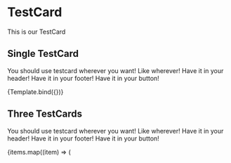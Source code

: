 
<Meta title="Components/TestCard" decorators={[withDesign]} />

# TestCard

This is our TestCard

## Single TestCard

You should use testcard wherever you want! Like wherever! Have it in your header! Have it in your footer! Have it in your button!

<Canvas>
  <Story
    name="Single Card"
    parameters={{
      design: {
        type: 'figma',
        url: 'https://www.figma.com/file/XWvyGD49wZryCyiEka6U8Z/Design-system?node-id=736%3A9282',
      },
    }}
    args={{
      title: 'Sezónna Permanentka',
      text: 'Neobmedzený vstup počas celej sezóny na všetky z našich kúpalísk v Bratislave. Možnosť pridať dieťa za zvýhodnenú cenu 1€.',
    }}
  >
    {Template.bind({})}
  </Story>
</Canvas>

<ArgsTable of={Template} />

## Three TestCards

You should use testcard wherever you want! Like wherever! Have it in your header! Have it in your footer! Have it in your button!

  <div>
    {items.map((item) => (
      <Template {...item} />
    ))}
  </div>
)

<Canvas>
  <Story
    name="Three Cards"
    parameters={{
      design: {
        type: 'figma',
        url: 'https://www.figma.com/file/XWvyGD49wZryCyiEka6U8Z/Design-system?node-id=736%3A9303',
      },
    }}
    args={{
      items: [
        {
          title: 'Sezónna Permanentka',
          text: 'Neobmedzený vstup počas celej sezóny na všetky z našich kúpalísk v Bratislave. Možnosť pridať dieťa za zvýhodnenú cenu 1€.',
        },
        {
          title: 'Sezónna Permanentka',
          text: 'Neobmedzený vstup počas celej sezóny na všetky z našich kúpalísk v Bratislave. Možnosť pridať dieťa za zvýhodnenú cenu 1€.',
        },
        {
          title: 'Sezónna Permanentka',
          text: 'Neobmedzený vstup počas celej sezóny na všetky z našich kúpalísk v Bratislave. Možnosť pridať dieťa za zvýhodnenú cenu 1€.',
        },
      ],
    }}
  >
    {MultipleCardsTemplate.bind({})}
  </Story>
</Canvas>
